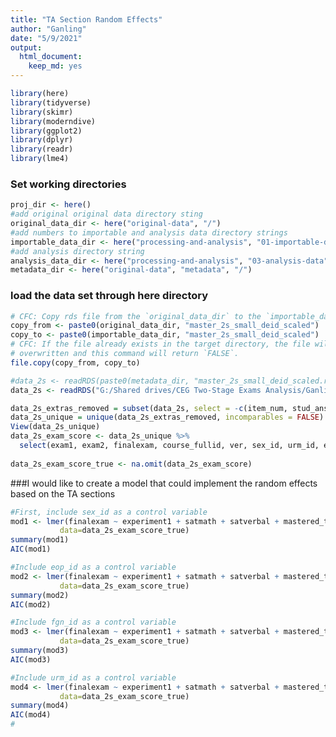 ```yaml
---
title: "TA Section Random Effects"
author: "Ganling"
date: "5/9/2021"
output: 
  html_document:
    keep_md: yes
---
```

```r
library(here)
library(tidyverse)
library(skimr)
library(moderndive)
library(ggplot2)
library(dplyr)
library(readr)
library(lme4)
```
### Set working directories
```r
proj_dir <- here()
#add original original data directory sting
original_data_dir <- here("original-data", "/")
#add numbers to importable and analysis data directory strings
importable_data_dir <- here("processing-and-analysis", "01-importable-data", "/")
#add analysis directory string
analysis_data_dir <- here("processing-and-analysis", "03-analysis-data", "/")
metadata_dir <- here("original-data", "metadata", "/")
```
### load the data set through here directory
```r
# CFC: Copy rds file from the `original_data_dir` to the `importable_data_dir`.
copy_from <- paste0(original_data_dir, "master_2s_small_deid_scaled")
copy_to <- paste0(importable_data_dir, "master_2s_small_deid_scaled")
# CFC: If the file already exists in the target directory, the file will not be 
# overwritten and this command will return `FALSE`.
file.copy(copy_from, copy_to)
```
```r
#data_2s <- readRDS(paste0(metadata_dir, "master_2s_small_deid_scaled.rds"))
data_2s <- readRDS("G:/Shared drives/CEG Two-Stage Exams Analysis/Ganling/two-stage-2/original-data/master_2s_small_deid_scaled.rds")

data_2s_extras_removed = subset(data_2s, select = -c(item_num, stud_ans, exam_key, corr, bloom_rating, complexity_rating_mean, complexity_rating_median, item_code, stem))
data_2s_unique = unique(data_2s_extras_removed, incomparables = FALSE)
View(data_2s_unique)
data_2s_exam_score <- data_2s_unique %>% 
  select(exam1, exam2, finalexam, course_fullid, ver, sex_id, urm_id, eop_id, fgn_id, experiment1, ta_sect, satverbal, satmath, high_sch_gpa, mastered_topics_initial_kc)
  
data_2s_exam_score_true <- na.omit(data_2s_exam_score)
```
###I would like to create a model that could implement the random effects based on the TA sections
```r
#First, include sex_id as a control variable
mod1 <- lmer(finalexam ~ experiment1 + satmath + satverbal + mastered_topics_initial_kc + high_sch_gpa + sex_id + (1|ta_sect), 
           data=data_2s_exam_score_true)
summary(mod1)
AIC(mod1)

#Include eop_id as a control variable
mod2 <- lmer(finalexam ~ experiment1 + satmath + satverbal + mastered_topics_initial_kc + high_sch_gpa + eop_id + (1|ta_sect), 
           data=data_2s_exam_score_true)
summary(mod2)
AIC(mod2)

#Include fgn_id as a control variable
mod3 <- lmer(finalexam ~ experiment1 + satmath + satverbal + mastered_topics_initial_kc + high_sch_gpa + fgn_id + (1|ta_sect), 
           data=data_2s_exam_score_true)
summary(mod3)
AIC(mod3)

#Include urm_id as a control variable
mod4 <- lmer(finalexam ~ experiment1 + satmath + satverbal + mastered_topics_initial_kc + high_sch_gpa + urm_id + (1|ta_sect), 
           data=data_2s_exam_score_true)
summary(mod4)
AIC(mod4)
#
```






